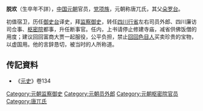 '''脱欢'''（生卒年不詳），[[中国|中国]][[元朝|元朝]]官员，[[党项族|党项族]]，元朝称唐兀氏，其父[[朵罗台|朵罗台]]。

初值宿卫，历任[[御史台|御史台]]译史，拜[[监察御史|监察御史]]，转任[[四川行省|四川行省]]左右司员外郎、四川廉访司佥事、[[枢密院|枢密院]]都事，升任断事官。任内，上书请停止修建寺庙，减省供佛饭僧的用度；建议回回富商大贾一起服役，公平负担，禁止[[回回|回回]][[色目人|色目人]]买卖珍贵的宝物，以虚国用。他的言辞恳切，被当时的人所称道。

==传記資料== 
* 《[[元史|元史]]》卷134

[[Category:元朝监察御史|Category:元朝监察御史]]
[[Category:元朝员外郎|Category:元朝员外郎]]
[[Category:元朝枢密院官员|Category:元朝枢密院官员]]
[[Category:唐兀氏|Category:唐兀氏]]